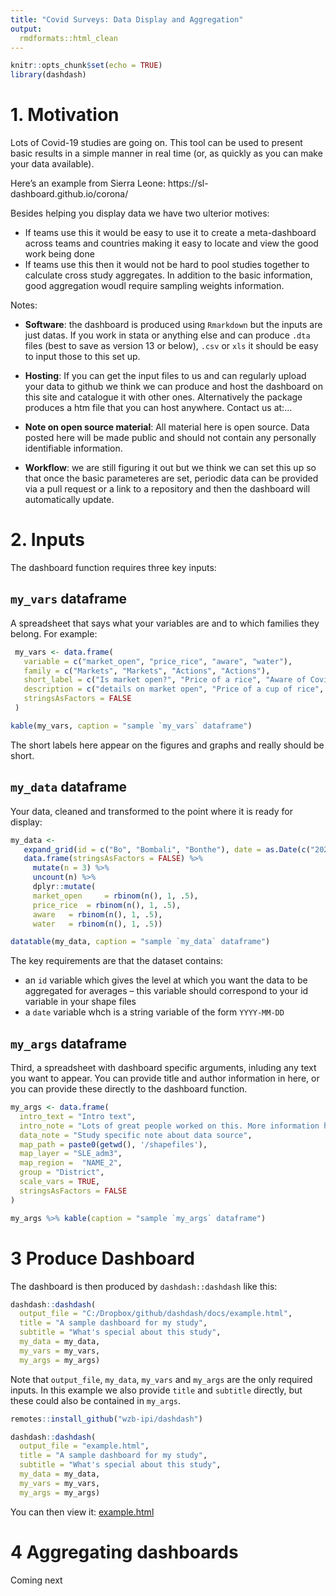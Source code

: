 ```yaml
---
title: "Covid Surveys: Data Display and Aggregation"
output:
  rmdformats::html_clean
---
```


```r
knitr::opts_chunk$set(echo = TRUE)
library(dashdash)
```

# 1. Motivation

Lots of Covid-19 studies are going on. This tool can be used to present basic results in a simple manner in real time (or, as quickly as you can make your data available). 

Here's an example from Sierra Leone:  https://sl-dashboard.github.io/corona/

Besides helping you display data we have two ulterior motives:

* If teams use this it would be easy to use it to create a meta-dashboard across teams and countries making it easy to locate and view the good work being done
* If teams use this then it would not be hard to pool studies together to calculate cross study aggregates. In addition to the basic information, good aggregation woudl require sampling weights information.

Notes:

* **Software**: the dashboard is produced using `Rmarkdown` but the inputs are just datas. If you work in stata or anything else and can produce `.dta` files (best to save as version 13 or below), `.csv` or `xls` it should be easy to input those to this set up. 

* **Hosting**: If you can get the input files to us and can regularly upload your data to github we think we can produce and host the dashboard on this site and catalogue it with other ones. Alternatively the package produces a htm file that you can host anywhere. Contact us at:...

* **Note on open source material**: All material here is open source. Data posted here will be made public and should not contain any personally identifiable information.

* **Workflow**: we are still figuring it out but we think we can set this up so that once the basic parameteres are set, periodic data can be provided via a pull request or a link to a repository and then the dashboard will automatically update.

# 2. Inputs

The dashboard function requires three key inputs:

## `my_vars` dataframe

A spreadsheet that says what your variables are and to which families they belong. For example:

```r
 my_vars <- data.frame(
   variable = c("market_open", "price_rice", "aware", "water"),
   family = c("Markets", "Markets", "Actions", "Actions"),
   short_label = c("Is market open?", "Price of a rice", "Aware of Covid19", "Access to water"),
   description = c("details on market open", "Price of a cup of rice", "Details on aware of Covid19", "Details on access to water"),
   stringsAsFactors = FALSE
 )

kable(my_vars, caption = "sample `my_vars` dataframe")

```

The short labels here appear on the figures and graphs and really should be short.

## `my_data`  dataframe

Your data, cleaned and transformed to the point where it is ready for display:

```r
my_data <-
   expand_grid(id = c("Bo", "Bombali", "Bonthe"), date = as.Date(c("2020-04-18", "2020-04-19", "2020-04-20"))) %>%
   data.frame(stringsAsFactors = FALSE) %>%
     mutate(n = 3) %>%
     uncount(n) %>%
     dplyr::mutate(
     market_open	 = rbinom(n(), 1, .5),
     price_rice	 = rbinom(n(), 1, .5),
     aware	 = rbinom(n(), 1, .5),
     water	 = rbinom(n(), 1, .5))

datatable(my_data, caption = "sample `my_data` dataframe")

```

The key requirements are that the dataset contains:

* an `id` variable which gives the level at which you want the data to be aggregated for averages -- this variable should correspond to your id variable in your shape files   
* a `date` variable whch is a string variable of the form `YYYY-MM-DD`

## `my_args`  dataframe

Third, a spreadsheet with dashboard specific arguments, inluding any text you want to appear. You can provide title and author information in here, or you can provide these directly to the dashboard function. 

```r

my_args <- data.frame(
  intro_text = "Intro text",
  intro_note = "Lots of great people worked on this. More information here: ...",
  data_note = "Study specific note about data source",
  map_path = paste0(getwd(), '/shapefiles'),
  map_layer = "SLE_adm3",
  map_region =  "NAME_2",
  group = "District",
  scale_vars = TRUE,
  stringsAsFactors = FALSE
)

my_args %>% kable(caption = "sample `my_args` dataframe")

```



# 3 Produce Dashboard

The dashboard is then produced by `dashdash::dashdash` like this:

```r

dashdash::dashdash(
  output_file = "C:/Dropbox/github/dashdash/docs/example.html",
  title = "A sample dashboard for my study",
  subtitle = "What's special about this study",
  my_data = my_data,
  my_vars = my_vars,
  my_args = my_args)

```

Note that `output_file`, `my_data`, `my_vars` and `my_args` are the only required inputs. In this example we also provide `title` and `subtitle` directly, but these could also be contained in `my_args`.


```r

remotes::install_github("wzb-ipi/dashdash")

dashdash::dashdash(
  output_file = "example.html",
  title = "A sample dashboard for my study",
  subtitle = "What's special about this study",
  my_data = my_data,
  my_vars = my_vars,
  my_args = my_args)

```

You can then view it: [example.html](example.html)

# 4 Aggregating dashboards

Coming next
